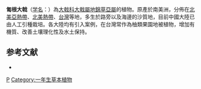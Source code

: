 {{Speciesbox 
| taxon = Euphorbia serpens
| image = Chamaesyceserpens.jpg
| authority = H. B. K.
}}

'''匍根大戟'''（[[学名|学名]]：{{lang|la|''Euphorbia serpens''}}）為[[大戟科|大戟科]][[大戟屬|大戟屬]][[地錦草亞屬|地錦草亞屬]]的植物。原產於南美洲，分佈在[[北美亞熱帶|北美亞熱帶]]、[[北美熱帶|北美熱帶]]、[[台灣|台灣]]等地，多生於路旁以及海邊的沙質地，目前中國大陸已由人工引種栽培。各大陸均有引入案例，在台灣常作為柚類果園地被植物，增加有機質、改善土壤理化性及水土保持。

== 参考文献 ==
<div class="references-small">
* {{cite web| url =http://www.bioinfo.cn/db05/KmzwSpecies.php?action=view&id=7573| title =匍根大戟| work =《中国高等植物数据库全库》| publisher =中国科学院微生物研究所| author =昆明植物研究所| accessdate =2009-02-25| deadurl =yes| archiveurl =https://web.archive.org/web/20160305073757/http://www.bioinfo.cn/db05/KmzwSpecies.php?action=view&id=7573| archivedate =2016-03-05}}
</div>
{{Taxonbar|from=Q4246926}}

[[Category:大戟属|P]]
[[Category:一年生草本植物|Category:一年生草本植物]]


{{植物小作品}}